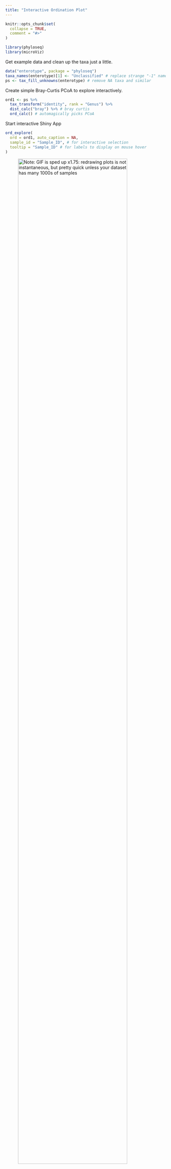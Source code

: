 ```yaml
---
title: "Interactive Ordination Plot"
---
```


```r
knitr::opts_chunk$set(
  collapse = TRUE,
  comment = "#>"
)
```

```r
library(phyloseq)
library(microViz)
```

Get example data and clean up the taxa just a little.

```r
data("enterotype", package = "phyloseq")
taxa_names(enterotype)[1] <- "Unclassified" # replace strange "-1" name
ps <- tax_fill_unknowns(enterotype) # remove NA taxa and similar
```

Create simple Bray-Curtis PCoA to explore interactively.

```r
ord1 <- ps %>%
  tax_transform("identity", rank = "Genus") %>% 
  dist_calc("bray") %>% # bray curtis
  ord_calc() # automagically picks PCoA
```

Start interactive Shiny App

``` r
ord_explore(
  ord = ord1, auto_caption = NA,
  sample_id = "Sample_ID", # for interactive selection
  tooltip = "Sample_ID" # for labels to display on mouse hover
)
```

![Note: GIF is sped up x1.75: redrawing plots is not instantaneous, but pretty quick unless your dataset has many 1000s of samples](../../man/figures/20210324_ord_explore_dev_x175.gif){width=90%}

# Session info
```r
devtools::session_info()
```


